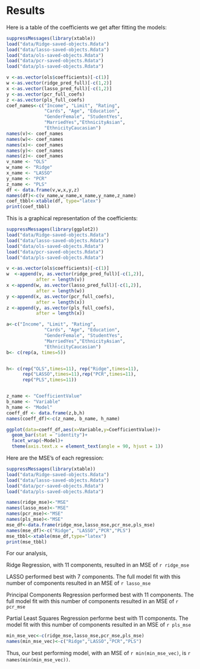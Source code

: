 # Results

Here is a table of the coefficients we get after fitting the models:

```r
suppressMessages(library(xtable))
load("data/Ridge-saved-objects.Rdata")
load("data/lasso-saved-objects.Rdata")
load("data/ols-saved-objects.Rdata")
load("data/pcr-saved-objects.Rdata")
load("data/pls-saved-objects.Rdata")

v <-as.vector(ols$coefficients)[-c(1)]
w <-as.vector(ridge_pred_full)[-c(1,2)]
x <-as.vector(lasso_pred_full)[-c(1,2)]
y <-as.vector(pcr_full_coefs)
z <-as.vector(pls_full_coefs)
coef_names<-c("Income", "Limit", "Rating", 
              "Cards", "Age", "Education", 
              "GenderFemale", "StudentYes", 
              "MarriedYes","EthnicityAsian",
              "EthnicityCaucasian")
names(v)<- coef_names
names(w)<- coef_names
names(x)<- coef_names
names(y)<- coef_names
names(z)<- coef_names
v_name <- "OLS"
w_name <- "Ridge"
x_name <- "LASSO"
y_name <- "PCR"
z_name <- "PLS"
df <- data.frame(v,w,x,y,z)
names(df)<-c(v_name,w_name,x_name,y_name,z_name)
coef_tbbl<-xtable(df, type="latex")
print(coef_tbbl)
```

This is a graphical representation of the coefficients:

```r
suppressMessages(library(ggplot2))
load("data/Ridge-saved-objects.Rdata")
load("data/lasso-saved-objects.Rdata")
load("data/ols-saved-objects.Rdata")
load("data/pcr-saved-objects.Rdata")
load("data/pls-saved-objects.Rdata")

v <-as.vector(ols$coefficients)[-c(1)]
w  <-append(v, as.vector(ridge_pred_full)[-c(1,2)],
           after = length(v))
x <-append(w, as.vector(lasso_pred_full)[-c(1,2)],
           after = length(w))
y <-append(x, as.vector(pcr_full_coefs),
           after = length(x))
z <-append(y, as.vector(pls_full_coefs),
           after = length(x))

a<-c("Income", "Limit", "Rating", 
              "Cards", "Age", "Education", 
              "GenderFemale", "StudentYes", 
              "MarriedYes","EthnicityAsian",
              "EthnicityCaucasian")
b<- c(rep(a, times=5))


h<- c(rep("OLS",times=11), rep("Ridge",times=11),
      rep("LASSO",times=11),rep("PCR",times=11),
      rep("PLS",times=11))


z_name <- "CoefficientValue"
b_name <- "Variable"
h_name <- "Model"
coeff_df <- data.frame(z,b,h)
names(coeff_df)<-c(z_name, b_name, h_name)

ggplot(data=coeff_df,aes(x=Variable,y=CoefficientValue))+
  geom_bar(stat = "identity")+
  facet_wrap(~Model)+
  theme(axis.text.x = element_text(angle = 90, hjust = 1))
```

Here are the MSE's of each regression:

```r
suppressMessages(library(xtable))
load("data/Ridge-saved-objects.Rdata")
load("data/lasso-saved-objects.Rdata")
load("data/pcr-saved-objects.Rdata")
load("data/pls-saved-objects.Rdata")

names(ridge_mse)<-"MSE"
names(lasso_mse)<-"MSE"
names(pcr_mse)<-"MSE"
names(pls_mse)<-"MSE"
mse_df<-data.frame(ridge_mse,lasso_mse,pcr_mse,pls_mse)
names(mse_df)<-c("Ridge", "LASSO","PCR","PLS")
mse_tbbl<-xtable(mse_df,type="latex")
print(mse_tbbl)
```

  
  For our analysis, 
  
  Ridge Regression, with 11 components, resulted in an MSE of `r ridge_mse` 
  
  LASSO performed best with 7 components. The full model fit with this number of components resulted in an MSE of `r lasso_mse`
  
  Principal Components Regression performed best with 11 components. The full model fit with this number of components resulted in an MSE of `r pcr_mse`
  
  Partial Least Squares Regression performe best with 11 components. The model fit with this number of components resulted in an MSE of `r pls_mse`

```r
min_mse_vec<-c(ridge_mse,lasso_mse,pcr_mse,pls_mse)
names(min_mse_vec)<-c("Ridge","LASSO","PCR","PLS")
```

Thus, our best performing model, with an MSE of `r min(min_mse_vec)`, is `r names(min(min_mse_vec))`. 

